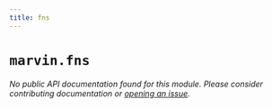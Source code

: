 ```yaml
---
title: fns
---
```


# `marvin.fns`

*No public API documentation found for this module. Please consider contributing documentation or [opening an issue](https://github.com/prefectHQ/marvin/issues/new).*
